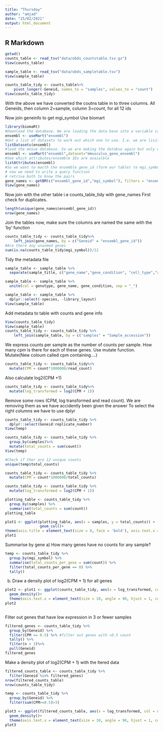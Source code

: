 ```yaml
---
title: "Thursday"
author: "amjad"
date: "25/02/2021"
output: html_document
---
```


## R Markdown

```r
getwd()
counts_table <- read_tsv("data/obds_countstable.tsv.gz")
View(counts_table)
```

```r
sample_table <- read_tsv("data/obds_sampletable.tsv")
View(sample_table)
```
```r
counts_table_tidy <- counts_table%>%
    pivot_longer(-Geneid, names_to = "samples", values_to = "count")
View(counts_table_tidy)
```

With the above we have converted the coutns table in to three columns. All Geneids, then column 2=sample, column 3=count, for all 12 ids

Now join geneinfo to get mgi_symbol
Use biomart

```r
library(biomaRt)
#Download the database. We are loading the data base into a variable called ensembl
ensembl <- useMart("ensembl")
#Get a list of datasets to work out which one to use. I.e. we are lisiting all the samples. 
listDatasets(ensembl)
#load the mosue database. So we are making the databse again but only with the mouse info we have selected. 
ensembl <- useMart("ensembl",dataset="mmusculus_gene_ensembl")
#See which attributes/ensemble IDs are avaialble
listAttributes(ensembl)
#So we want to macth the ensemble_gene_id (form our table) to mgi_symbol
# now we need to write a query function
# retrive both to know the pairs
gene_names <- getBM(c("ensembl_gene_id","mgi_symbol"), filters = "ensembl_gene_id", values = counts_table$Geneid, mart = ensembl)
View(gene_names)

```
Now join with the other table i.e counts_table_tidy with gene_names
First check for duplicates. 

```r
length(unique(gene_names$ensembl_gene_id))
nrow(gene_names)
```

Join the tables now, make sure the columns are named the same with the 'by' function

```r
counts_table_tidy <- counts_table_tidy%>%
    left_join(gene_names, by = c("Geneid" = "ensembl_gene_id"))
#Are there any unanmed genes
sum(is.na(counts_table_tidy$mgi_symbol))/12

```
Tidy the metadata file


```r
sample_table <- sample_table %>%
  separate(sample_title, c("gene_name","gene_condition", "cell_type","replicate_number"), sep = "_")

sample_table <- sample_table %>% 
  unite(col = genotype, gene_name, gene_condition, sep = "_")

sample_table <- sample_table %>%
  dplyr::select(-species, -library_layout)
View(sample_table)
```

Add metadata to table with counts and gene info
```r
View(counts_table_tidy)
View(sample_table)
counts_table_tidy <- counts_table_tidy %>% 
    left_join(sample_table, by = c("samples" = "Sample_accession"))
```

We express counts per sample as the number of counts per sample. How many cpm is there for each of these genes. 
Use mutate function. Mutate(New coloum called cpm containing....)

```r
counts_table_tidy <- counts_table_tidy%>%
  mutate(CPM = count*1000000/read_count)
```

Also calculate log2(CPM +1)
```r
counts_table_tidy <- counts_table_tidy%>%
  mutate(log_transformed = log2(CPM + 1))
```

Remove some rows (CPM, log transformed and read count). We are removing them as we have accidently been given the answer
To select the right columns we have to use dplyr
```r
counts_table_tidy <- counts_table_tidy %>%
  dplyr::select(Geneid:replicate_number)
View(temp)
```

```r
counts_table_tidy <- counts_table_tidy %>%
  group_by(samples)%>%
  mutate(total_counts = sum(count))
View(temp)

#Check if ther are 12 unique counts
unique(temp$total_counts)
```
```r
counts_table_tidy <- counts_table_tidy %>%
  mutate(CPM = count*1000000/total_counts)
```

```r
counts_table_tidy <- counts_table_tidy %>%
  mutate(log_transformed = log2(CPM + 1))

```


```r
plotting_table <- counts_table_tidy %>%
  group_by(samples) %>%
  summarise(total_counts = sum(count))
plotting_table

plot1 <- ggplot(plotting_table, aes(x = samples, y = total_counts)) +
                geom_col()+
theme(axis.title = element_text(size = 8, face = 'bold'), axis.text.x = element_text(size = 8, angle = 30, hjust = 1, color = 'red'))
plot1
```
Summarise by gene
a) How many genes have no counts for any sample?
```r
temp <- counts_table_tidy %>%
  group_by(mgi_symbol) %>%
  summarise(total_counts_per_gene = sum(count)) %>%
  filter(total_counts_per_gene == 0) %>%
  tally()

```
b) Draw a density plot of log2(CPM + 1) for all genes
```r
plot2 <- plot1 <- ggplot(counts_table_tidy, aes(x = log_transformed, col = samples))+
  geom_density()+
  theme(axis.text.x = element_text(size = 10, angle = 90, hjust = 1, color = 'red'))
plot2
  
```
Filter out genes that have low expression in 3 or fewer samples

```r
filtered_genes <- counts_table_tidy %>%
  group_by(Geneid) %>%
  filter(CPM >= 0.5) %>% #filter out genes with <0.5 count
  tally() %>%
  filter(n > 3)%>%
  pull(Geneid)
filtered_genes
```

Make a density plot of log2(CPM + 1) with the ltered data

```r
filtered_counts_table <- counts_table_tidy %>%
  filter(Geneid %in% filtered_genes)
nrow(filtered_counts_table)
nrow(counts_table_tidy)
```

```r
temp <- counts_table_tidy %>%
  group_by(Geneid) %>%
  filter(sum(CPM>=0.5)>3)

```


```r
plot3 <- ggplot(filtered_counts_table, aes(x = log_transformed, col = samples))+
  geom_density()+
  theme(axis.text.x = element_text(size = 10, angle = 90, hjust = 1, color = 'red'))
plot3
  
```

